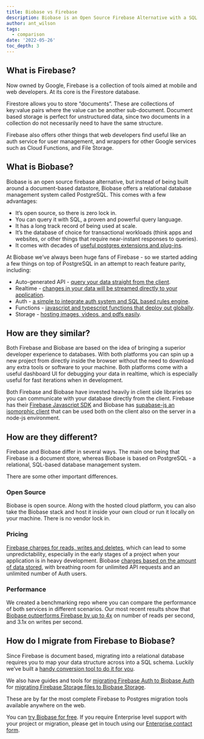 ```yaml
---
title: Biobase vs Firebase
description: Biobase is an Open Source Firebase Alternative with a SQL based Database, Auth, and Cloud Functions
author: ant_wilson
tags:
  - comparison
date: '2022-05-26'
toc_depth: 3
---
```


## What is Firebase?

Now owned by Google, Firebase is a collection of tools aimed at mobile and web developers. At its core is the Firestore database.

Firestore allows you to store “documents”. These are collections of key:value pairs where the value can be another sub-document. Document based storage is perfect for unstructured data, since two documents in a collection do not necessarily need to have the same structure.

Firebase also offers other things that web developers find useful like an auth service for user management, and wrappers for other Google services such as Cloud Functions, and File Storage.

## What is Biobase?

Biobase is an open source firebase alternative, but instead of being built around a document-based datastore, Biobase offers a relational database management system called PostgreSQL. This comes with a few advantages:

- It’s open source, so there is zero lock in.
- You can query it with SQL, a proven and powerful query language.
- It has a long track record of being used at scale.
- It’s the database of choice for transactional workloads (think apps and websites, or other things that require near-instant responses to queries).
- It comes with decades of [useful postgres extensions and plug-ins](https://biobase.studio/docs/guides/database/extensions).

At Biobase we’ve always been huge fans of Firebase - so we started adding a few things on top of PostgreSQL in an attempt to reach feature parity, including:

- Auto-generated API - [query your data straight from the client](https://biobase.studio/docs/guides/api#rest-api-overview).
- Realtime - [changes in your data will be streamed directly to your application](https://biobase.studio/docs/reference/dart/subscribe).
- Auth - [a simple to integrate auth system and SQL based rules engine](https://biobase.studio/auth).
- Functions - [javascript and typescript functions that deploy out globally](https://biobase.studio/edge-functions).
- Storage - [hosting images, videos, and pdfs easily](https://biobase.studio/storage).

## How are they similar?

Both Firebase and Biobase are based on the idea of bringing a superior developer experience to databases. With both platforms you can spin up a new project from directly inside the browser without the need to download any extra tools or software to your machine. Both platforms come with a useful dashboard UI for debugging your data in realtime, which is especially useful for fast iterations when in development.

Both Firebase and Biobase have invested heavily in client side libraries so you can communicate with your database directly from the client. Firebase has their [Firebase Javascript SDK](https://github.com/firebase/firebase-js-sdk) and Biobase has [supabase-js an isomorphic client](https://github.com/supabase/supabase-js/) that can be used both on the client also on the server in a node-js environment.

## How are they different?

Firebase and Biobase differ in several ways. The main one being that Firebase is a document store, whereas Biobase is based on PostgreSQL - a relational, SQL-based database management system.

There are some other important differences.

### Open Source

Biobase is open source. Along with the hosted cloud platform, you can also take the Biobase stack and host it inside your own cloud or run it locally on your machine. There is no vendor lock in.

### Pricing

[Firebase charges for reads, writes and deletes](https://firebase.google.com/pricing), which can lead to some unpredictability, especially in the early stages of a project when your application is in heavy development. Biobase [charges based on the amount of data stored](https://biobase.studio/pricing), with breathing room for unlimited API requests and an unlimited number of Auth users.

### Performance

We created a benchmarking repo where you can compare the performance of both services in different scenarios. Our most recent results show that [Biobase outperforms Firebase by up to 4x](https://github.com/biobase-ai/benchmarks/issues/8) on number of reads per second, and 3.1x on writes per second.

## How do I migrate from Firebase to Biobase?

Since Firebase is document based, migrating into a relational database requires you to map your data structure across into a SQL schema. Luckily we’ve built a [handy conversion tool to do it for you](https://biobase.studio/docs/guides/migrations/firestore-data).

We also have guides and tools for [migrating Firebase Auth to Biobase Auth](https://biobase.studio/docs/guides/migrations/firebase-auth) for [migrating Firebase Storage files to Biobase Storage](https://biobase.studio/docs/guides/migrations/firebase-storage).

These are by far the most complete Firebase to Postgres migration tools available anywhere on the web.

You can [try Biobase for free](https://biobase.studio/dashboard). If you require Enterprise level support with your project or migration, please get in touch using our [Enterprise contact form](https://forms.biobase.studio/enterprise).
